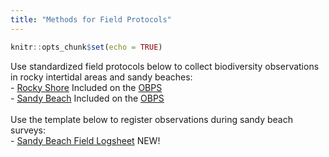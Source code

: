 ```yaml
---
title: "Methods for Field Protocols"
---
```


```r
knitr::opts_chunk$set(echo = TRUE)
```
Use standardized field protocols below to collect biodiversity observations in rocky intertidal areas and sandy beaches:<br> 
- [Rocky Shore](https://repository.oceanbestpractices.org/handle/11329/1143) Included on the [OBPS](https://search.oceanbestpractices.org/) <br>
- [Sandy Beach](https://repository.oceanbestpractices.org/handle/11329/1145) Included on the [OBPS](https://search.oceanbestpractices.org/)
<br>
<br>
Use the template below to register observations during sandy beach surveys:<br>
- [Sandy Beach Field Logsheet](protocols/FieldForm_SandyBeach.xlsx) NEW!

